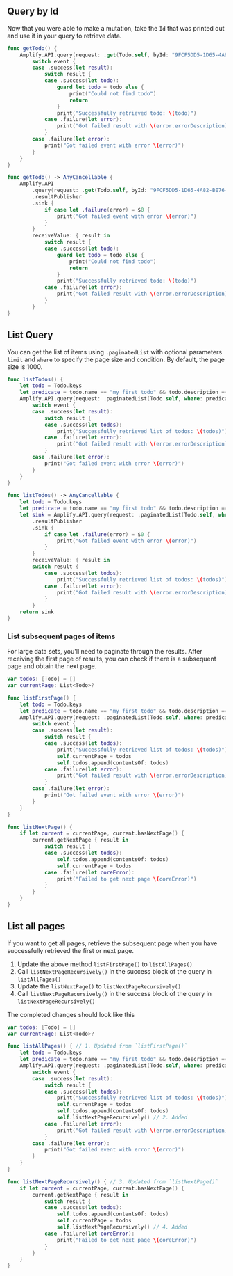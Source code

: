 ## Query by Id

Now that you were able to make a mutation, take the `Id` that was printed out and use it in your query to retrieve data.

<BlockSwitcher>

<Block name="Listener (iOS 11+)">

```swift
func getTodo() {
    Amplify.API.query(request: .get(Todo.self, byId: "9FCF5DD5-1D65-4A82-BE76-42CB438607A0")) { event in
        switch event {
        case .success(let result):
            switch result {
            case .success(let todo):
                guard let todo = todo else {
                    print("Could not find todo")
                    return
                }
                print("Successfully retrieved todo: \(todo)")
            case .failure(let error):
                print("Got failed result with \(error.errorDescription)")
            }
        case .failure(let error):
            print("Got failed event with error \(error)")
        }
    }
}
```

</Block>

<Block name="Combine (iOS 13+)">

```swift
func getTodo() -> AnyCancellable {
    Amplify.API
        .query(request: .get(Todo.self, byId: "9FCF5DD5-1D65-4A82-BE76-42CB438607A0"))
        .resultPublisher
        .sink {
            if case let .failure(error) = $0 {
                print("Got failed event with error \(error)")
            }
        }
        receiveValue: { result in
            switch result {
            case .success(let todo):
                guard let todo = todo else {
                    print("Could not find todo")
                    return
                }
                print("Successfully retrieved todo: \(todo)")
            case .failure(let error):
                print("Got failed result with \(error.errorDescription)")
            }
        }
}
```

</Block>

</BlockSwitcher>

## List Query

You can get the list of items using `.paginatedList` with optional parameters `limit` and `where` to specify the page size and condition. By default, the page size is 1000.

<BlockSwitcher>

<Block name="Listener (iOS 11+)">

```swift
func listTodos() {
    let todo = Todo.keys
    let predicate = todo.name == "my first todo" && todo.description == "todo description"
    Amplify.API.query(request: .paginatedList(Todo.self, where: predicate, limit: 1000)) { event in
        switch event {
        case .success(let result):
            switch result {
            case .success(let todos):
                print("Successfully retrieved list of todos: \(todos)")
            case .failure(let error):
                print("Got failed result with \(error.errorDescription)")
            }
        case .failure(let error):
            print("Got failed event with error \(error)")
        }
    }
}
```

</Block>

<Block name="Combine (iOS 13+)">

```swift
func listTodos() -> AnyCancellable {
    let todo = Todo.keys
    let predicate = todo.name == "my first todo" && todo.description == "todo description"
    let sink = Amplify.API.query(request: .paginatedList(Todo.self, where: predicate, limit: 1000))
        .resultPublisher
        .sink {
            if case let .failure(error) = $0 {
                print("Got failed event with error \(error)")
            }
        }
        receiveValue: { result in
        switch result {
            case .success(let todos):
                print("Successfully retrieved list of todos: \(todos)")
            case .failure(let error):
                print("Got failed result with \(error.errorDescription)")
            }
        }
    return sink
}
```

</Block>

</BlockSwitcher>

### List subsequent pages of items

For large data sets, you'll need to paginate through the results. After receiving the first page of results, you can check if there is a subsequent page and obtain the next page.


```swift
var todos: [Todo] = []
var currentPage: List<Todo>?

func listFirstPage() {
    let todo = Todo.keys
    let predicate = todo.name == "my first todo" && todo.description == "todo description"
    Amplify.API.query(request: .paginatedList(Todo.self, where: predicate, limit: 1000)) { event in
        switch event {
        case .success(let result):
            switch result {
            case .success(let todos):
                print("Successfully retrieved list of todos: \(todos)")
                self.currentPage = todos
                self.todos.append(contentsOf: todos)
            case .failure(let error):
                print("Got failed result with \(error.errorDescription)")
            }
        case .failure(let error):
            print("Got failed event with error \(error)")
        }
    }
}

func listNextPage() {
    if let current = currentPage, current.hasNextPage() {
        current.getNextPage { result in
            switch result {
            case .success(let todos):
                self.todos.append(contentsOf: todos)
                self.currentPage = todos
            case .failure(let coreError):
                print("Failed to get next page \(coreError)")
            }
        }
    }
}
```

## List all pages

If you want to get all pages, retrieve the subsequent page when you have successfully retrieved the first or next page. 

1. Update the above method `listFirstPage()` to `listAllPages()` 
2. Call `listNextPageRecursively()` in the success block of the query in `listAllPages()`
2. Update the `listNextPage()` to `listNextPageRecursively()`
3. Call `listNextPageRecursively()` in the success block of the query in `listNextPageRecursively()`

The completed changes should look like this

```swift
var todos: [Todo] = []
var currentPage: List<Todo>?

func listAllPages() { // 1. Updated from `listFirstPage()`
    let todo = Todo.keys
    let predicate = todo.name == "my first todo" && todo.description == "todo description"
    Amplify.API.query(request: .paginatedList(Todo.self, where: predicate, limit: 1000)) { event in
        switch event {
        case .success(let result):
            switch result {
            case .success(let todos):
                print("Successfully retrieved list of todos: \(todos)")
                self.currentPage = todos
                self.todos.append(contentsOf: todos)
                self.listNextPageRecursively() // 2. Added
            case .failure(let error):
                print("Got failed result with \(error.errorDescription)")
            }
        case .failure(let error):
            print("Got failed event with error \(error)")
        }
    }
}

func listNextPageRecursively() { // 3. Updated from `listNextPage()`
    if let current = currentPage, current.hasNextPage() {
        current.getNextPage { result in
            switch result {
            case .success(let todos):
                self.todos.append(contentsOf: todos)
                self.currentPage = todos
                self.listNextPageRecursively() // 4. Added
            case .failure(let coreError):
                print("Failed to get next page \(coreError)")
            }
        }
    }
}
```

